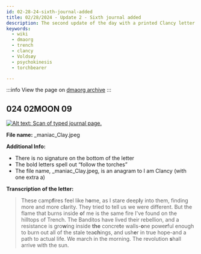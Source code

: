 ```yaml
---
id: 02-28-24-sixth-journal-added
title: 02/28/2024 - Update 2 - Sixth journal added
description: The second update of the day with a printed Clancy letter.
keywords:
  - wiki
  - dmaorg
  - trench
  - clancy
  - Voldsøy
  - psychokinesis
  - torchbearer

---
```


:::info
View the page on [dmaorg archive](https://www.dmaorg.site/022824-4/found/15398642_14/clancy.html)
:::

## 024 02MOON 09

[![Alt text: Scan of typed journal page.](./assets/_maniac_Clay.jpeg)](./assets/_maniac_Clay.jpeg)


**File name:**  _maniac_Clay.jpeg

**Additional Info:**
- There is no signature on the bottom of the letter
- The bold letters spell out “follow the torches”
- The file name, _maniac_Clay.jpeg, is an anagram to I am Clancy (with one extra a)


**Transcription of the letter:**

> These camp<b>f</b>ires feel like h<b>o</b>me, as I stare deep<b>l</b>y into them, finding more and more c<b>l</b>arity. They tried to tell us we were different. But the flame that burns inside <b>o</b>f me is the same fire I've found on the hilltops of Trench. The Banditos have lived their rebellion, and a resistance is gro<b>w</b>ing inside <b>the</b> concre<b>t</b>e walls-<b>o</b>ne powe<b>r</b>ful enough to burn out all of the stale tea<b>ch</b>ings, and ush<b>e</b>r in true hope-and a path to actual life. We march in the morning. The revolution <b>s</b>hall arrive with the sun.
